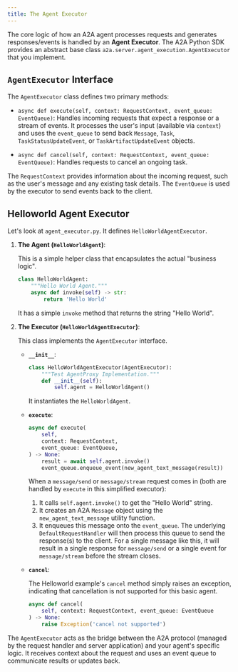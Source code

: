 ```yaml
---
title: The Agent Executor
---
```


The core logic of how an A2A agent processes requests and generates responses/events is handled by an **Agent Executor**. The A2A Python SDK provides an abstract base class `a2a.server.agent_execution.AgentExecutor` that you implement.

## `AgentExecutor` Interface

The `AgentExecutor` class defines two primary methods:

- `async def execute(self, context: RequestContext, event_queue: EventQueue)`: Handles incoming requests that expect a response or a stream of events. It processes the user's input (available via `context`) and uses the `event_queue` to send back `Message`, `Task`, `TaskStatusUpdateEvent`, or `TaskArtifactUpdateEvent` objects.

- `async def cancel(self, context: RequestContext, event_queue: EventQueue)`: Handles requests to cancel an ongoing task.

The `RequestContext` provides information about the incoming request, such as the user's message and any existing task details. The `EventQueue` is used by the executor to send events back to the client.

## Helloworld Agent Executor

Let's look at `agent_executor.py`. It defines `HelloWorldAgentExecutor`.

1. **The Agent (`HelloWorldAgent`)**:
   
   This is a simple helper class that encapsulates the actual "business logic".

   ```python
   class HelloWorldAgent:
       """Hello World Agent."""
       async def invoke(self) -> str:
           return 'Hello World'
   ```

   It has a simple `invoke` method that returns the string "Hello World".

2. **The Executor (`HelloWorldAgentExecutor`)**:
   
   This class implements the `AgentExecutor` interface.

   - **`__init__`**:

     ```python
     class HelloWorldAgentExecutor(AgentExecutor):
         """Test AgentProxy Implementation."""
         def __init__(self):
             self.agent = HelloWorldAgent()
     ```

     It instantiates the `HelloWorldAgent`.

   - **`execute`**:

     ```python
     async def execute(
         self,
         context: RequestContext,
         event_queue: EventQueue,
     ) -> None:
         result = await self.agent.invoke()
         event_queue.enqueue_event(new_agent_text_message(result))
     ```

     When a `message/send` or `message/stream` request comes in (both are handled by `execute` in this simplified executor):

     1. It calls `self.agent.invoke()` to get the "Hello World" string.
     2. It creates an A2A `Message` object using the `new_agent_text_message` utility function.
     3. It enqueues this message onto the `event_queue`. The underlying `DefaultRequestHandler` will then process this queue to send the response(s) to the client. For a single message like this, it will result in a single response for `message/send` or a single event for `message/stream` before the stream closes.

   - **`cancel`**:
     
     The Helloworld example's `cancel` method simply raises an exception, indicating that cancellation is not supported for this basic agent.

     ```python
     async def cancel(
         self, context: RequestContext, event_queue: EventQueue
     ) -> None:
         raise Exception('cancel not supported')
     ```

The `AgentExecutor` acts as the bridge between the A2A protocol (managed by the request handler and server application) and your agent's specific logic. It receives context about the request and uses an event queue to communicate results or updates back.